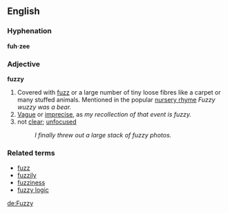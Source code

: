 ==English==
===Hyphenation===
'''fuh·zee'''
===Adjective===
'''fuzzy'''

# Covered with [[fuzz]] or a large number of tiny loose fibres like a carpet or many stuffed animals.  Mentioned in the popular [[nursery rhyme]] ''Fuzzy wuzzy was a bear.''
# [[Vague]] or [[imprecise]], as ''my recollection of that event is fuzzy.''
# not [[clear]]; [[unfocus]]ed
#:''I finally threw out a large stack of fuzzy photos.''

===Related terms===
*[[fuzz]]
*[[fuzzily]]
*[[fuzziness]]
*[[fuzzy logic]]

[[de:Fuzzy]]